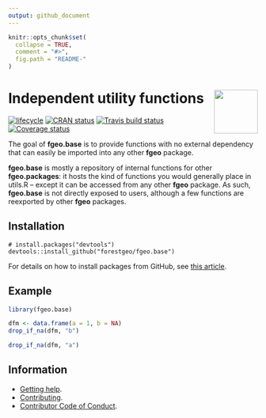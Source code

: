```yaml
---
output: github_document 
---
```

<!-- README.md is generated from README.Rmd. Please edit that file -->

```r
knitr::opts_chunk$set(
  collapse = TRUE,
  comment = "#>",
  fig.path = "README-"
)
```

# <img src="https://i.imgur.com/vTLlhbp.png" align="right" height=88 /> Independent utility functions

[![lifecycle](https://img.shields.io/badge/lifecycle-experimental-orange.svg)](https://www.tidyverse.org/lifecycle/#experimental)
[![CRAN status](https://www.r-pkg.org/badges/version/fgeo.base)](https://cran.r-project.org/package=fgeo.base)
[![Travis build status](https://travis-ci.org/forestgeo/fgeo.base.svg?branch=master)](https://travis-ci.org/forestgeo/fgeo.base)
[![Coverage status](https://coveralls.io/repos/github/forestgeo/fgeo.base/badge.svg)](https://coveralls.io/r/forestgeo/fgeo.base?branch=master)

The goal of __fgeo.base__ is to provide functions with no external dependency that can easily be imported into any other __fgeo__ package. 

__fgeo.base__ is mostly a repository of internal functions for other __fgeo.packages__: it hosts the kind of functions you would generally place in utils.R -- except it can be accessed from any other __fgeo__ package. As such, __fgeo.base__ is not directly exposed to users, although a few functions are reexported by other __fgeo__ packages. 

## Installation

```
# install.packages("devtools")
devtools::install_github("forestgeo/fgeo.base")
```

For details on how to install packages from GitHub, see [this article](https://goo.gl/dQKEeg).

## Example

```r
library(fgeo.base)

dfm <- data.frame(a = 1, b = NA)
drop_if_na(dfm, "b")

drop_if_na(dfm, "a")
```

## Information

* [Getting help](SUPPORT.md).
* [Contributing](CONTRIBUTING.md).
* [Contributor Code of Conduct](CODE_OF_CONDUCT.md).

